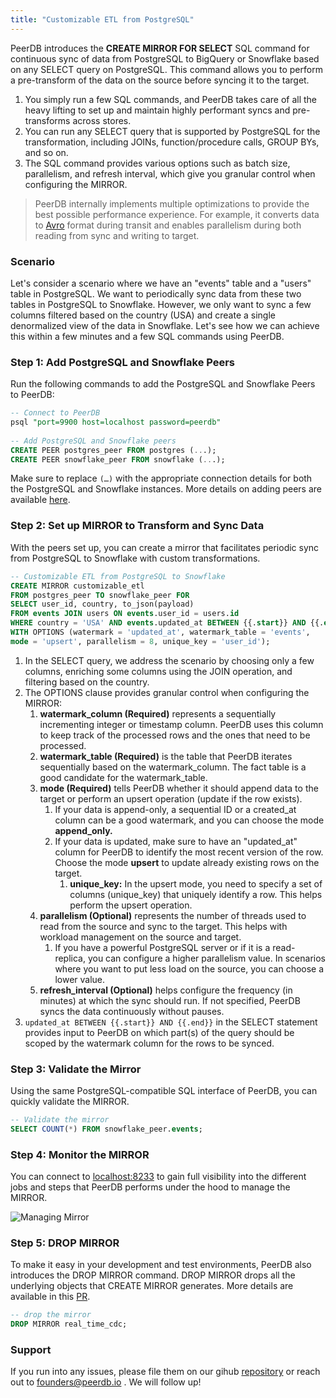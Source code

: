 ```yaml
---
title: "Customizable ETL from PostgreSQL"
---
```


PeerDB introduces the **CREATE MIRROR FOR SELECT** SQL command for continuous sync of data from PostgreSQL to BigQuery or Snowflake based on any SELECT query on PostgreSQL. This command allows you to perform a pre-transform of the data on the source before syncing it to the target.

1. You simply run a few SQL commands, and PeerDB takes care of all the heavy lifting to set up and maintain highly performant syncs and pre-transforms across stores.
2. You can run any SELECT query that is supported by PostgreSQL for the transformation, including JOINs, function/procedure calls, GROUP BYs, and so on.
3. The SQL command provides various options such as batch size, parallelism, and refresh interval, which give you granular control when configuring the MIRROR.

>PeerDB internally implements multiple optimizations to provide the best possible performance experience. For example, it converts data to [Avro](https://github.com/PeerDB-io/peerdb/pull/96) format during transit and enables parallelism during both reading from sync and writing to target.
>
### Scenario

Let's consider a scenario where we have an "events" table and a "users" table in PostgreSQL. We want to periodically sync data from these two tables in PostgreSQL to Snowflake. However, we only want to sync a few columns filtered based on the country (USA) and create a single denormalized view of the data in Snowflake. Let's see how we can achieve this within a few minutes and a few SQL commands using PeerDB.

### Step 1: Add PostgreSQL and Snowflake Peers

Run the following commands to add the PostgreSQL and Snowflake Peers to PeerDB:

```sql
-- Connect to PeerDB
psql "port=9900 host=localhost password=peerdb"
 
-- Add PostgreSQL and Snowflake peers
CREATE PEER postgres_peer FROM postgres (...);
CREATE PEER snowflake_peer FROM snowflake (...);
```

Make sure to replace `(…)` with the appropriate connection details for both the PostgreSQL and Snowflake instances. More details on adding peers are available [here](https://docs.peerdb.io/sql/commands/create-peer).

### **Step 2: Set up MIRROR to Transform and Sync Data**

With the peers set up, you can create a mirror that facilitates periodic sync from PostgreSQL to Snowflake with custom transformations.

```sql
-- Customizable ETL from PostgreSQL to Snowflake
CREATE MIRROR customizable_etl
FROM postgres_peer TO snowflake_peer FOR
SELECT user_id, country, to_json(payload)
FROM events JOIN users ON events.user_id = users.id
WHERE country = 'USA' AND events.updated_at BETWEEN {{.start}} AND {{.end}}
WITH OPTIONS (watermark = 'updated_at', watermark_table = 'events',
mode = 'upsert', parallelism = 8, unique_key = 'user_id');
```

1. In the SELECT query, we address the scenario by choosing only a few columns, enriching some columns using the JOIN operation, and filtering based on the country.
2. The OPTIONS clause provides granular control when configuring the MIRROR:
    1. **watermark_column (Required)** represents a sequentially incrementing integer or timestamp column. PeerDB uses this column to keep track of the processed rows and the ones that need to be processed.
    2. **watermark_table (Required)** is the table that PeerDB iterates sequentially based on the watermark_column. The fact table is a good candidate for the watermark_table.
    3. **mode (Required)** tells PeerDB whether it should append data to the target or perform an upsert operation (update if the row exists).
        1. If your data is append-only, a sequential ID or a created_at column can be a good watermark, and you can choose the mode **append_only.**
        2. If your data is updated, make sure to have an "updated_at" column for PeerDB to identify the most recent version of the row. Choose the mode **upsert** to update already existing rows on the target.
            1. **unique_key:** In the upsert mode, you need to specify a set of columns (unique_key) that uniquely identify a row. This helps perform the upsert operation.
    4. **parallelism (Optional)** represents the number of threads used to read from the source and sync to the target. This helps with workload management on the source and target.
        1. If you have a powerful PostgreSQL server or if it is a read-replica, you can configure a higher parallelism value. In scenarios where you want to put less load on the source, you can choose a lower value.
    5. **refresh_interval (Optional)** helps configure the frequency (in minutes) at which the sync should run. If not specified, PeerDB syncs the data continuously without pauses.
3. `updated_at BETWEEN {{.start}} AND {{.end}}` in the SELECT statement provides input to PeerDB on which part(s) of the query should be scoped by the watermark column for the rows to be synced.

### **Step 3: Validate the Mirror**

Using the same PostgreSQL-compatible SQL interface of PeerDB, you can quickly validate the MIRROR.

```sql
-- Validate the mirror
SELECT COUNT(*) FROM snowflake_peer.events;
```

### Step 4: Monitor the MIRROR

You can connect to [localhost:8233](http://localhost:8233) to gain full visibility into the different jobs and steps that PeerDB performs under the hood to manage the MIRROR.

![Managing Mirror](../images/managing_mirror.png)

### Step 5: DROP MIRROR

To make it easy in your development and test environments, PeerDB also introduces the DROP MIRROR command. DROP MIRROR drops all the underlying objects that CREATE MIRROR generates. More details are available in this [PR](https://github.com/PeerDB-io/peerdb/pull/93).

```sql
-- drop the mirror
DROP MIRROR real_time_cdc;
```

### Support

If you run into any issues, please file them on our gihub [repository](https://github.com/peerdb-io/peerdb) or reach out to founders@peerdb.io . We will follow up!
